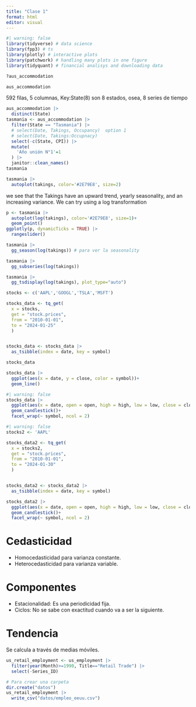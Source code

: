 ```yaml
---
title: "Clase 1"
format: html
editor: visual
---
```


```r
#| warning: false
library(tidyverse) # data science
library(fpp3) # ts
library(plotly) # interactive plots
library(patchwork) # handling many plots in one figure
library(tidyquant) # financial analisys and downloading data
```

```r
?aus_accommodation

aus_accommodation
```

592 filas, 5 columnas, Key:State(8) son 8 estados, osea, 8 series de tiempo

```r
aus_accommodation |> 
  distinct(State)
tasmania <- aus_accommodation |>
  filter(State == "Tasmania") |> 
  # select(Date, Takings, Occupancy)  option 1
  # select(Date, Takings:Occupnacy)
  select(-c(State, CPI)) |> 
  mutate(
    'Año unión N°1'=1
  ) |> 
  janitor::clean_names()
tasmania
```

```r
tasmania |> 
  autoplot(takings, color='#2E79E8', size=2)
```

we see that the Takings have an upward trend, yearly seasonality, and an increasing variance. We can try using a log transformation

```r
p <- tasmania |> 
  autoplot(log(takings), color='#2E79E8', size=1)+
  geom_point()
ggplotly(p, dynamicTicks = TRUE) |> 
  rangeslider()
```

```r
tasmania |> 
  gg_season(log(takings)) # para ver la seasonality
```

```r
tasmania |> 
  gg_subseries(log(takings))
```

```r
tasmania |> 
  gg_tsdisplay(log(takings), plot_type="auto")
```

```r
stocks <- c('AAPL','GOOGL','TSLA','MSFT')

stocks_data <- tq_get(
  x = stocks,
  get = "stock.prices",
  from = "2010-01-01",
  to = "2024-01-25"
  )


stocks_data <- stocks_data |> 
  as_tsibble(index = date, key = symbol)

stocks_data
```

```r
stocks_data |> 
  ggplot(aes(x = date, y = close, color = symbol))+
  geom_line()
```

```r
#| warning: false
stocks_data |> 
  ggplot(aes(x = date, open = open, high = high, low = low, close = close))+
  geom_candlestick()+
  facet_wrap(~ symbol, ncol = 2)
```

```r
#| warning: false
stocks2 <- 'AAPL'

stocks_data2 <- tq_get(
  x = stocks2,
  get = "stock.prices",
  from = "2010-01-01",
  to = "2024-01-30"
  )


stocks_data2 <- stocks_data2 |> 
  as_tsibble(index = date, key = symbol)

stocks_data2 |> 
  ggplot(aes(x = date, open = open, high = high, low = low, close = close))+
  geom_candlestick()+
  facet_wrap(~ symbol, ncol = 2)
```

# Cedasticidad

-   Homocedasticidad para varianza constante.
-   Heterocedasticidad para varianza variable.

# Componentes

-   Estacionalidad: Es una periodicidad fija.
-   Ciclos: No se sabe con exactitud cuando va a ser la siguiente.

# Tendencia

Se calcula a través de medias móviles.

```r
us_retail_employment <- us_employment |> 
  filter(year(Month)>=1990, Title=="Retail Trade") |> 
  select(-Series_ID)

# Para crear una carpeta
dir.create("datos")
us_retail_employment |> 
  write_csv("datos/empleo_eeuu.csv")
```
